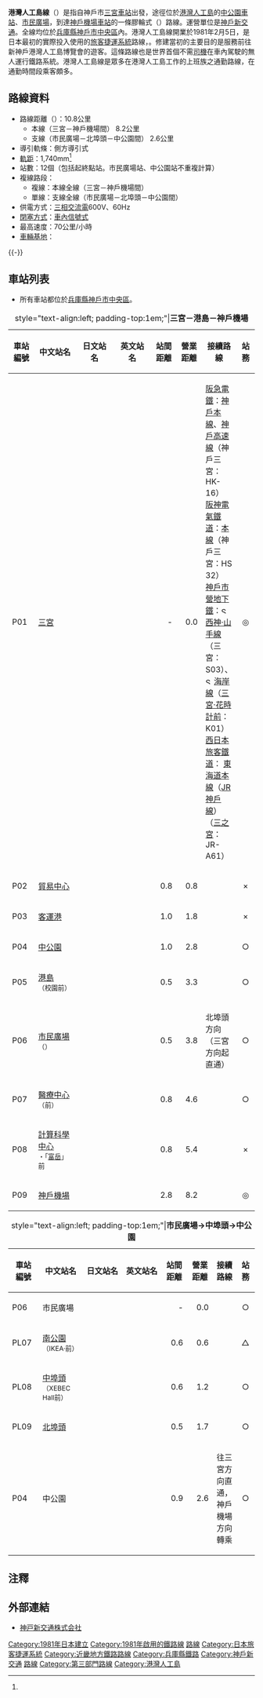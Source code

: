 {{Infobox 鐵道路線
|日文原名 = ポートアイランド線
|平假名 = ポートアイランドせん
|羅馬拼音 = Port Island sen
|路線名稱 = [[File:Kobe_New_Transit_logo.png|21px]] 港灣人工島線
|路線顏色 = #00AC6D
|路線顏色2 = #3572BD
|標誌 = Portisland Line Logo name.png
|標誌大小 = 250px
|圖片 = 2016-4-2-portliner2621.JPG
|圖片大小 = 250px
|圖片說明 = Port Liner 2020型21編成
|國家 = {{JPN}}
|所在地 = [[神戶市|神戶市]][[中央區_(神戶市)|中央區]]
|種類 = {{link-ja|導引軌條式鐵道|案内軌条式鉄道}}（{{link-ja|自動導引捷運系統|自動案内軌条式旅客輸送システム|AGT}}）
|起點 = [[三宮站|三宮站]]（本線）<br />[[市民廣場站_(日本)|市民廣場站]]（支線）
|終點 = [[神戶機場站|神戶機場站]]（本線）<br />[[中公園站|中公園站]]（支線）
|站數 = 12個
|路線記號 = {{車站編號s|#9686BD|white|P}}（本線）<br />{{車站編號s|#9686BD|white|PL}}（支線）
|通車 = 1981年2月5日（初開業）<br />2006年2月2日（延至神戶機場）
|擁有者 = [[File:Kobe_New_Transit_logo.png|19px]] [[神戶新交通|神戶新交通]]
|營運者 = [[File:Kobe_New_Transit_logo.png|19px]] 神戶新交通
|路線構造 = 
|車輛基地 = {{link-ja|中埠頭車輛基地|中埠頭車両基地}}
|使用車輛 = {{link-ja|神戶新交通2000型電力動車組|神戸新交通2000型電車|2000型}}
|路線距離 = 8.2公里（本線）<br />2.6公里（支線）
|軌距 = 1,740毫米<ref group="*" name="gauge">行走車軸的中心距離。導引軌條距離為2,430毫米。</ref>
|軌道數量 = [[複線鐵路|複線]]（本線）<br />[[單線鐵路|單線]]（支線）
|電氣化方式 = [[三相交流電|三相交流電]] 600 [[伏特|V]]、60 [[赫茲|Hz]]
|最大坡度 = 
|最小曲線半徑 = 
|閉塞方式 = 
|保安裝置 = 
|最高速度 = 70公里/小時
|路線圖 = [[File:PortLiner_Map.png|275px]]
}}
{{港灣人工島線RDT}}
'''港灣人工島線'''（{{jpn|j=ポートアイランド線|hg=ポートアイランドせん|rm=Pōto airando sen|f=y}}）是指自神戶市[[三宮車站|三宮車站]]出發，途徑位於[[港灣人工島|港灣人工島]]的[[中公園車站|中公園車站]]、[[市民廣場車站_(日本)|市民廣場]]，到達[[神戶機場車站|神戶機場車站]]的一條膠輪式{{link-ja|導引軌條式鐵道|案内軌条式鉄道}}（{{link-ja|自動導引捷運系統|自動案内軌条式旅客輸送システム|AGT}}）路線。運營單位是[[神戶新交通|神戶新交通]]。全線均位於[[兵庫縣|兵庫縣]][[神戶市|神戶市]][[中央區_(神戶市)|中央區]]內。港灣人工島線開業於1981年2月5日，是日本最初的實際投入使用的[[旅客捷運系統|旅客捷運系統]]路線，。修建當初的主要目的是服務前往新神戶港灣人工島博覽會的遊客。這條路線也是世界首個不需[[列車駕駛|司機]]在車內駕駛的無人運行鐵路系統。港灣人工島線是眾多在港灣人工島工作的上班族之通勤路線，在通勤時間段乘客頗多。

== 路線資料 ==
* 路線距離（{{link-ja|營業距離|営業キロ}}）：10.8公里
** 本線（三宮－神戶機場間） 8.2公里
** 支線（市民廣場－北埠頭－中公園間） 2.6公里
* 導引軌條：側方導引式
* [[軌距|軌距]]：1,740mm<ref group="*" name="gauge" />
* 站數：12個（包括起終點站。市民廣場站、中公園站不重複計算）
* 複線路段：
** 複線：本線全線（三宮－神戶機場間）
** 單線：支線全線（市民廣場－北埠頭－中公園間）
* 供電方式：[[三相交流電|三相交流電]]600V、60Hz
* [[閉塞_(鐵路)|閉塞方式]]：[[閉塞_(鐵路)#車內信號閉塞式|車內信號式]]
* 最高速度：70公里/小時
* [[車輛基地|車輛基地]]：{{link-ja|中埠頭車輛基地|中埠頭車両基地}}
{{-}}
== 車站列表 ==
* 所有車站都位於[[兵庫縣|兵庫縣]][[神戶市|神戶市]][[中央區_(神戶市)|中央區]]。
{| class="wikitable" rules="all"
|+ style="text-align:left; padding-top:1em;"|'''三宮－港島－神戶機場'''
|-
!style="width:2.5em;"|車站編號
!style="width:5em;"|中文站名
!style="width:5em;"|日文站名
!style="width:5em;"|英文站名
!style="width:2.5em;"|站間距離
!style="width:2.5em;"|營業距離
!接續路線
!style="width:1.5em;"|站務
|-
!P01
|[[三宮站|三宮]]
|{{lang|ja|三宮}}
|{{lang|en|Sannomiya}}
|style="text-align: right;"|-
|style="text-align: right;"|0.0
|[[阪急電鐵|阪急電鐵]]：[[神戶本線|神戶本線]]、[[神戶高速線_(阪急電鐵)|神戶高速線]]（神戶三宮：HK-16）<br />[[阪神電氣鐵道|阪神電氣鐵道]]：[[阪神本線|本線]]（神戶三宮：HS 32）<br />[[神戶市營地下鐵|神戶市營地下鐵]]：[[File:Subway_KobeSeishin.svg|13px]] [[西神·山手線|西神·山手線]]（三宮：S03）、[[File:Subway_KobeKaigan.svg|13px]] [[海岸線_(神戶市營地下鐵)|海岸線]]（[[三宮·花時計前站|三宮·花時計前]]：K01）<br />[[西日本旅客鐵道|西日本旅客鐵道]]：{{JR西路線記號|K|A}} [[東海道本線|東海道本線]]（[[JR神戶線|JR神戶線]]）（[[三之宮站|三之宮]]：JR-A61）
|style="text-align: center;"|◎
|-
!P02
|[[貿易中心站|貿易中心]]
|{{lang|ja|貿易センター}}
|{{lang|en|Bōeki Center}}
|style="text-align: right;"|0.8
|style="text-align: right;"|0.8
| 
|style="text-align: center;"|×
|-
!P03
|[[客運港站|客運港]]
|{{lang|ja|ポートターミナル}}
|{{lang|en|Port Terminal}}
|style="text-align: right;"|1.0
|style="text-align: right;"|1.8
| 
|style="text-align: center;"|×
|-
!P04
|[[中公園站|中公園]]
|{{lang|ja|中公園}}
|{{lang|en|Naka-Kōen}}
|style="text-align: right;"|1.0
|style="text-align: right;"|2.8
| 
|style="text-align: center;"|○
|-
!P05
|[[港島站|港島]]<br /><small>（校園前）</small>
|{{lang|ja|みなとじま<br /><small>（キャンパス前）</small>}}
|{{lang|en|Minatojima}}
|style="text-align: right;"|0.5
|style="text-align: right;"|3.3
| 
|style="text-align: center;"|○
|-
!P06
|[[市民廣場站_(日本)|市民廣場]]<br /><small>（{{link-ja|神戶會議複合|神戸コンベンションコンプレックス|會議中心}}）</small>
|{{lang|ja|市民広場<br /><small>（コンベンションセンター）</small>}}
|{{lang|en|Shimin-Hiroba}}
|style="text-align: right;"|0.5
|style="text-align: right;"|3.8
|北埠頭方向（三宮方向起直通）
|style="text-align: center;"|○
|-
!P07
|[[醫療中心站|醫療中心]]<br /><small>（{{link-ja|神戶市立醫院中心中央市民醫院|神戸市立医療センター中央市民病院|市民醫院}}前）</small>
|{{lang|ja|医療センター<br /><small>（市民病院前）</small>}}
|{{lang|en|Iryō Center}}
|style="text-align: right;"|0.8
|style="text-align: right;"|4.6
| 
|style="text-align: center;"|○
|-
!P08
|[[計算科學中心站|計算科學中心]]<br /><small>{{link-ja|神戶動物王國|神戸どうぶつ王国}}・「[[富岳_(超級電腦)|富岳]]」前</small>
|{{lang|ja|計算科学センター<br /><small>（神戸どうぶつ王国・「富岳」前）</small>}}
|{{lang|en|Keisan Kagaku Center}}
|style="text-align: right;"|0.8
|style="text-align: right;"|5.4
| 
|style="text-align: center;"|×
|-
!P09
|[[神戶機場站|神戶機場]]
|{{lang|ja|神戸空港}}
|{{lang|en|Kōbe Airport}}
|style="text-align: right;"|2.8
|style="text-align: right;"|8.2
| 
|style="text-align: center;"|◎
|}

{| class="wikitable"
|+ style="text-align:left; padding-top:1em;"|'''市民廣場→中埠頭→中公園'''
|-
!style="width:3em;"|車站編號
!style="width:5em;"|中文站名
!style="width:5em;"|日文站名
!style="width:5em;"|英文站名
!style="width:2.5em;"|站間距離
!style="width:2.5em;"|營業距離
!接續路線
!style="width:1.5em;"|站務
|-
!P06
|市民廣場
|{{lang|ja|市民広場}}
|{{lang|en|Shimin-Hiroba}}
|style="text-align: right;"|-
|style="text-align: right;"|0.0
| 
|style="text-align: center;"|○
|-
!PL07
|[[南公園站|南公園]]<br /><small>（IKEA·{{link-ja|兵庫縣立兒童醫院|兵庫県立こども病院|兒童醫院}}前）</small>
|{{lang|ja|南公園<br /><small>（IKEA・こども病院前）</small>}}
|{{lang|en|Minami-Kōen}}
|style="text-align: right;"|0.6
|style="text-align: right;"|0.6
| 
|style="text-align: center;"|△
|-
!PL08
|[[中埠頭站_(兵庫縣)|中埠頭]]<br /><small>（XEBEC Hall前）</small>
|{{lang|ja|中埠頭<br /><small>（ジーベックホール前）</small>}}
|{{lang|en|Naka-Futō}}
|style="text-align: right;"|0.6
|style="text-align: right;"|1.2
| 
|style="text-align: center;"|○
|-
!PL09
|[[北埠頭站|北埠頭]]
|{{lang|ja|北埠頭}}
|{{lang|en|Kita-Futō}}
|style="text-align: right;"|0.5
|style="text-align: right;"|1.7
| 
|style="text-align: center;"|○
|-
!P04
|中公園
|{{lang|ja|中公園}}
|{{lang|en|Naka-Kōen}}
|style="text-align: right;"|0.9
|style="text-align: right;"|2.6
|往三宮方向直通，神戶機場方向轉乘
|style="text-align: center;"|○
|}

== 注釋 ==
<references group="*" />

== 外部連結 ==
{{Commons|Category:Port Liner}}
* [http://www.knt-liner.co.jp/ 神戸新交通株式会社] {{Wayback|url=http://www.knt-liner.co.jp/ |date=20041019095230 }}

{{港灣人工島線}}
{{神戶新交通}}
{{日本新交通系統}}
{{京阪神大眾運輸}}
{{Portal bar|日本|日本鐵路|兵庫|鐵路|航空}}
[[Category:1981年日本建立|Category:1981年日本建立]]
[[Category:1981年啟用的鐵路線|Category:1981年啟用的鐵路線]]
[[Category:日本的機場聯絡軌道系統|路線]]
[[Category:日本旅客捷運系統|Category:日本旅客捷運系統]]
[[Category:近畿地方鐵路路線|Category:近畿地方鐵路路線]]
[[Category:兵庫縣鐵路|Category:兵庫縣鐵路]]
[[Category:神戶新交通|Category:神戶新交通]]
[[Category:神戶機場|路線]]
[[Category:第三部門路線|Category:第三部門路線]]
[[Category:港灣人工島|Category:港灣人工島]]
{{DEFAULTSORT:Port Island}}